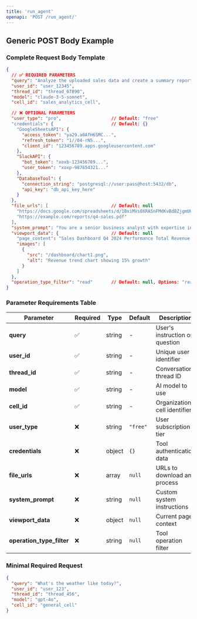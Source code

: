 ```yaml
---
title: 'run_agent'
openapi: 'POST /run_agent/'
---
```

## Generic POST Body Example

### Complete Request Body Template

```json
{
  // ✅ REQUIRED PARAMETERS
  "query": "Analyze the uploaded sales data and create a summary report with key insights",
  "user_id": "user_12345",
  "thread_id": "thread_67890", 
  "model": "claude-3-5-sonnet",
  "cell_id": "sales_analytics_cell",

  // ❌ OPTIONAL PARAMETERS
  "user_type": "pro",                   // Default: "free"
  "credentials": {                      // Default: {}
    "GoogleSheetsAPI": {
      "access_token": "ya29.a0AfH6SMC...",
      "refresh_token": "1//04-rN5...",
      "client_id": "123456789.apps.googleusercontent.com"
    },
    "SlackAPI": {
      "bot_token": "xoxb-123456789...",
      "user_token": "xoxp-987654321..."
    },
    "DatabaseTool": {
      "connection_string": "postgresql://user:pass@host:5432/db",
      "api_key": "db_api_key_here"
    }
  },
  "file_urls": [                        // Default: null
    "https://docs.google.com/spreadsheets/d/1BxiMVs0XRA5nFMdKvBdBZjgmUUqptlbs74OgvE2upms/export?format=csv",
    "https://example.com/reports/q4-sales.pdf"
  ],
  "system_prompt": "You are a senior business analyst with expertise in sales data analysis. Always provide actionable insights with specific numbers and percentages.",
  "viewport_data": {                    // Default: null
    "page_content": "Sales Dashboard Q4 2024 Performance Total Revenue: $2.4M New Customers: 156 Churn Rate: 3.2%",
    "images": [
      {
        "src": "/dashboard/chart1.png",
        "alt": "Revenue trend chart showing 15% growth"
      }
    ]
  },
  "operation_type_filter": "read"       // Default: null, Options: "read", "write", null
}
```

### Parameter Requirements Table

| Parameter | Required | Type | Default | Description |
|-----------|----------|------|---------|-------------|
| **query** | ✅ | string | - | User's instruction or question |
| **user_id** | ✅ | string | - | Unique user identifier |
| **thread_id** | ✅ | string | - | Conversation thread ID |
| **model** | ✅ | string | - | AI model to use |
| **cell_id** | ✅ | string | - | Organization cell identifier |
| **user_type** | ❌ | string | `"free"` | User subscription tier |
| **credentials** | ❌ | object | `{}` | Tool authentication data |
| **file_urls** | ❌ | array | `null` | URLs to download and process |
| **system_prompt** | ❌ | string | `null` | Custom system instructions |
| **viewport_data** | ❌ | object | `null` | Current page context |
| **operation_type_filter** | ❌ | string | `null` | Tool operation filter |

### Minimal Required Request

```json
{
  "query": "What's the weather like today?",
  "user_id": "user_123",
  "thread_id": "thread_456", 
  "model": "gpt-4o",
  "cell_id": "general_cell"
}
```
